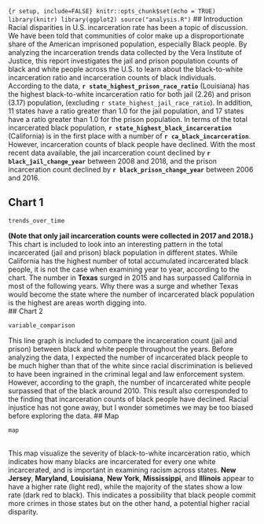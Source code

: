 ```{r setup, include=FALSE} knitr::opts_chunk$set(echo = TRUE)
library(knitr) library(ggplot2)
source("analysis.R")
```
## Introduction
Racial disparities in U.S. incarceration rate has been a topic of discussion. We have been told that communities of color make up a disproportionate 
share of the American imprisoned population, especially Black people. By analyzing the incarceration trends data collected by the Vera Institute of Justice,
this report investigates the jail and prison population counts of black and white people across the U.S. to learn about the black-to-white incarceration ratio 
and incarceration counts of black individuals. <br>
According to the data, **`r state_highest_prison_race_ratio`** (Louisiana) has the highest black-to-white incarceration ratio for both jail (2.26) and prison 
(3.17) population, (excluding `r state_highest_jail_race_ratio`). In addition, 11 states have a ratio greater than 1.0 for the jail population, and 17 states have
a ratio greater than 1.0 for the prison population. In terms of the total incarcerated black population, **`r state_highest_black_incarceration`** (California) is in
the first place with a number of **`r ca_black_incarceration`**. However, incarceration counts of black people have declined. With the most recent data available,
the jail incarceration count declined by **`r black_jail_change_year`** between 2008 and 2018, and the prison incarceration count
declined by **`r black_prison_change_year`** between 2006 and 2016. <br>

## Chart 1
```r
trends_over_time
```
**(Note that only jail incarceration counts were collected in 2017 and 2018.)** <br>
This chart is included to look into an interesting pattern in the total incarcerated (jail and prison) black population in different states. While California 
has the highest number of total accumulated incarcerated black people, it is not the case when examining year to year, according to the chart. 
The number in **Texas** surged in 2015 and has surpassed California in most of the following years. Why there was a surge and whether Texas would become the
state where the number of incarcerated black population is the highest are areas worth digging into. <br>
## Chart 2
```r
variable_comparison
```
This line graph is included to compare the incarceration count (jail and prison) between black and white people throughout the years. 
Before analyzing the data, I expected the number of incarcerated black people to be much higher than that of the white since racial discrimination is 
believed to have been ingrained in the criminal legal and law enforcement system. However, according to the graph, the number of incarcerated white people
surpassed that of the black around 2010. This result also corresponded to the finding that incarceration counts of black people have declined.
Racial injustice has not gone away, but I wonder sometimes we may be too biased before exploring the data.
## Map
```r
map
```
<br>
This map visualize the severity of black-to-white incarceration ratio, which indicates how many blacks are incarcerated for every one white incarcerated, 
and is important in examining racism across states. **New Jersey**, **Maryland**, **Louisiana**, **New York**, **Mississippi**, and **Illinois** appear to 
have a higher rate (light red), while the majority of the states show a low rate (dark red to black). This indicates a possibility that black
people commit more crimes in those states but on the other hand, a potential higher racial disparity.
